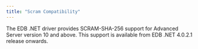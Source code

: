 ```yaml
---
title: "Scram Compatibility"
---
```


<div id="scram_compatibility" class="registered_link"></div>


The EDB .NET driver provides SCRAM-SHA-256 support for Advanced Server version 10 and above. This support is available from EDB .NET 4.0.2.1 release onwards.
